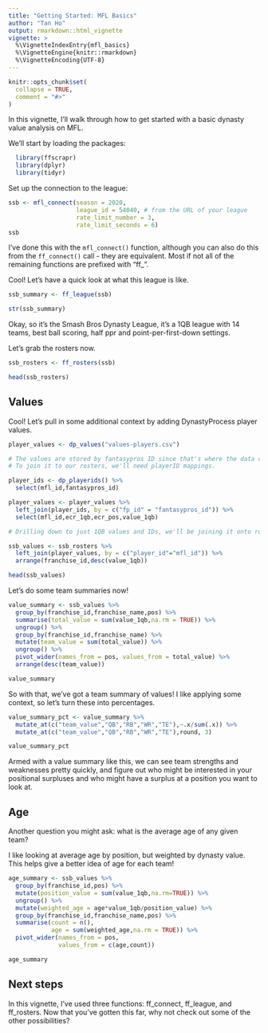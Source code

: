 ```yaml
---
title: "Getting Started: MFL Basics"
author: "Tan Ho"
output: rmarkdown::html_vignette
vignette: >
  %\VignetteIndexEntry{mfl_basics}
  %\VignetteEngine{knitr::rmarkdown}
  %\VignetteEncoding{UTF-8}
---
```


```r
knitr::opts_chunk$set(
  collapse = TRUE,
  comment = "#>"
)
```

In this vignette, I'll walk through how to get started with a basic dynasty value analysis on MFL. 

We'll start by loading the packages:

```r
  library(ffscrapr)
  library(dplyr)
  library(tidyr)

```

Set up the connection to the league:

```r
ssb <- mfl_connect(season = 2020, 
                   league_id = 54040, # from the URL of your league
                   rate_limit_number = 3, 
                   rate_limit_seconds = 6)
ssb
```

I've done this with the `mfl_connect()` function, although you can also do this from the `ff_connect()` call - they are equivalent. 
Most if not all of the remaining functions are prefixed with "ff_".

Cool! Let's have a quick look at what this league is like.

```r

ssb_summary <- ff_league(ssb)

str(ssb_summary)
```

Okay, so it's the Smash Bros Dynasty League, it's a 1QB league with 14 teams, best ball scoring, half ppr and point-per-first-down settings. 

Let's grab the rosters now. 

```r
ssb_rosters <- ff_rosters(ssb)

head(ssb_rosters)
```

## Values

Cool! Let's pull in some additional context by adding DynastyProcess player values. 

```r

player_values <- dp_values("values-players.csv")

# The values are stored by fantasypros ID since that's where the data comes from. 
# To join it to our rosters, we'll need playerID mappings.

player_ids <- dp_playerids() %>% 
  select(mfl_id,fantasypros_id)

player_values <- player_values %>% 
  left_join(player_ids, by = c("fp_id" = "fantasypros_id")) %>% 
  select(mfl_id,ecr_1qb,ecr_pos,value_1qb)

# Drilling down to just 1QB values and IDs, we'll be joining it onto rosters and don't need the extra stuff

ssb_values <- ssb_rosters %>% 
  left_join(player_values, by = c("player_id"="mfl_id")) %>% 
  arrange(franchise_id,desc(value_1qb))

head(ssb_values)
```

Let's do some team summaries now!

```r

value_summary <- ssb_values %>% 
  group_by(franchise_id,franchise_name,pos) %>% 
  summarise(total_value = sum(value_1qb,na.rm = TRUE)) %>%
  ungroup() %>% 
  group_by(franchise_id,franchise_name) %>% 
  mutate(team_value = sum(total_value)) %>% 
  ungroup() %>% 
  pivot_wider(names_from = pos, values_from = total_value) %>% 
  arrange(desc(team_value))

value_summary

```

So with that, we've got a team summary of values! I like applying some context, so let's turn these into percentages.

```r
value_summary_pct <- value_summary %>% 
  mutate_at(c("team_value","QB","RB","WR","TE"),~.x/sum(.x)) %>% 
  mutate_at(c("team_value","QB","RB","WR","TE"),round, 3)

value_summary_pct
```

Armed with a value summary like this, we can see team strengths and weaknesses pretty quickly, and figure out who might be interested in your positional surpluses and who might have a surplus at a position you want to look at.


## Age
Another question you might ask: what is the average age of any given team?

I like looking at average age by position, but weighted by dynasty value. 
This helps give a better idea of age for each team!

```r

age_summary <- ssb_values %>% 
  group_by(franchise_id,pos) %>% 
  mutate(position_value = sum(value_1qb,na.rm=TRUE)) %>% 
  ungroup() %>% 
  mutate(weighted_age = age*value_1qb/position_value) %>% 
  group_by(franchise_id,franchise_name,pos) %>% 
  summarise(count = n(),
            age = sum(weighted_age,na.rm = TRUE)) %>% 
  pivot_wider(names_from = pos,
              values_from = c(age,count))

age_summary

```

## Next steps

In this vignette, I've used three functions: ff_connect, ff_league, and ff_rosters. 
Now that you've gotten this far, why not check out some of the other possibilities?
